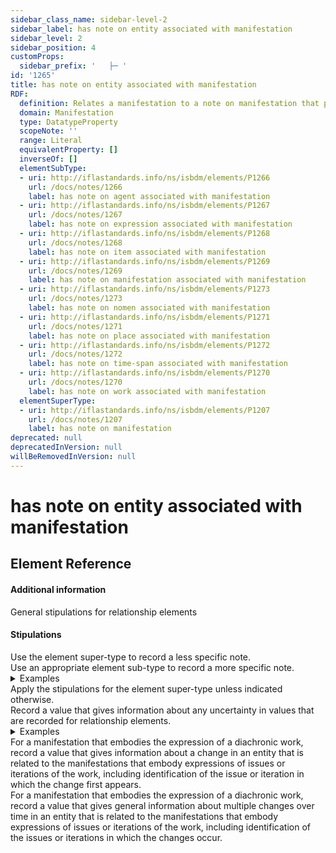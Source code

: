 ```yaml
---
sidebar_class_name: sidebar-level-2
sidebar_label: has note on entity associated with manifestation
sidebar_level: 2
sidebar_position: 4
customProps:
  sidebar_prefix: '   ├─ '
id: '1265'
title: has note on entity associated with manifestation
RDF:
  definition: Relates a manifestation to a note on manifestation that provides information about an entity that is related to the manifestation.
  domain: Manifestation
  type: DatatypeProperty
  scopeNote: ''
  range: Literal
  equivalentProperty: []
  inverseOf: []
  elementSubType:
  - uri: http://iflastandards.info/ns/isbdm/elements/P1266
    url: /docs/notes/1266
    label: has note on agent associated with manifestation
  - uri: http://iflastandards.info/ns/isbdm/elements/P1267
    url: /docs/notes/1267
    label: has note on expression associated with manifestation
  - uri: http://iflastandards.info/ns/isbdm/elements/P1268
    url: /docs/notes/1268
    label: has note on item associated with manifestation
  - uri: http://iflastandards.info/ns/isbdm/elements/P1269
    url: /docs/notes/1269
    label: has note on manifestation associated with manifestation
  - uri: http://iflastandards.info/ns/isbdm/elements/P1273
    url: /docs/notes/1273
    label: has note on nomen associated with manifestation
  - uri: http://iflastandards.info/ns/isbdm/elements/P1271
    url: /docs/notes/1271
    label: has note on place associated with manifestation
  - uri: http://iflastandards.info/ns/isbdm/elements/P1272
    url: /docs/notes/1272
    label: has note on time-span associated with manifestation
  - uri: http://iflastandards.info/ns/isbdm/elements/P1270
    url: /docs/notes/1270
    label: has note on work associated with manifestation
  elementSuperType:
  - uri: http://iflastandards.info/ns/isbdm/elements/P1207
    url: /docs/notes/1207
    label: has note on manifestation
deprecated: null
deprecatedInVersion: null
willBeRemovedInVersion: null
---
```

# has note on entity associated with manifestation

## Element Reference
<ElementReference frontMatter={frontMatter} />

#### Additional information

<SeeAlso><InLink href="/docs/relationships/general">General stipulations for relationship elements</InLink></SeeAlso>

#### Stipulations

<div className="stip">
  Use the element super-type to record a less specific note.
</div>

<div className="stip">
  Use an appropriate element sub-type to record a more specific note.
  
  <details>
  <summary>Examples</summary>
  
  | Property | Value |
  |:---------|:------|
  | has note on expression associated with manifestation | "Includes the original German version of the cantata, and the English translation by Henry S. Drinker." |
  
  *[Full example: <InLink href="/docs/fullex/fx014">Was mir behagt, ist nur die muntre Jagd (2021; Carus; volume; full score)</InLink>. The note is about expressions embodied in the manifestation.]*
  </details>
</div>

<div className="stip">
  Apply the stipulations for the element super-type unless indicated otherwise.
</div>

<div className="stip">
  Record a value that gives information about any uncertainty in values that are recorded for relationship elements.
  
  <details>
  <summary>Examples</summary>
  
  | Property | Value |
  |:---------|:------|
  | has note on entity associated with manifestation | "Attributed to Jonathan Swift." |
  
  <hr />
  
  | Property | Value |
  |:---------|:------|
  | has note on entity associated with manifestation | "Probably manufactured in Lisbon." |
  </details>
</div>

<div className="stip">
  For a manifestation that embodies the expression of a diachronic work, record a value that gives information about a change in an entity that is related to the manifestations that embody expressions of issues or iterations of the work, including identification of the issue or iteration in which the change first appears.
</div>

<div className="stip">
  For a manifestation that embodies the expression of a diachronic work, record a value that gives general information about multiple changes over time in an entity that is related to the manifestations that embody expressions of issues or iterations of the work, including identification of the issues or iterations in which the changes occur.
</div>
